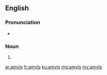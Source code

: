 ==English==
===Pronunciation===
* {{a|RP}} {{IPA|/ˈæ.mɪlz/|lang=en}}

===Noun===
{{head|en|noun plural form}}

# {{plural of|amyl|lang=en}}

[[ar:amyls]]
[[fr:amyls]]
[[ku:amyls]]
[[mg:amyls]]
[[my:amyls]]